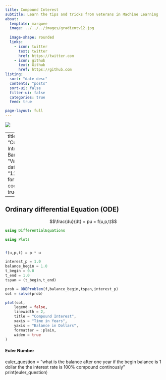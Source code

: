 ```yaml
---
title: Compound Interest
subtitle: Learn the tips and tricks from veterans in Machine Learning
about:
  template: marquee
  image: ../../../images/gradientv12.jpg
 
  image-shape: rounded
  links:
    - icon: twitter
      text: twitter
      href: https://twitter.com
    - icon: github
      text: Github
      href: https://github.com
listing:
  sort: "date desc"
  contents: "posts"
  sort-ui: false
  filter-ui: false
  categories: true
  feed: true

page-layout: full
---
```



![](/images/ai-pic7cp.jpg)

---
title: "Compoun Interest of Bank "
author: "Vanh Phom"
date: "11/01/2022"
format:
  html:
    code-fold: true

---


## Ordinary differential Equation (ODE)


$$\frac{du}{dt} = pu = f(u,p,t)$$

```julia


using DifferentialEquations

using Plots


f(u,p,t) = p * u 

interest_p = 1.0
balance_begin = 1.0
t_begin = 0.0
t_end = 1.0
tspan = (t_begin,t_end)

prob = ODEProblem(f,balance_begin,tspan,interest_p)
sol = solve(prob)

plot(sol,
    legend = false,
    linewidth = 2,
    title = "Compound Interest",
    xaxis = "Time in Years",
    yaxis = "Balance in Dollars",
    formatter = :plain,
    widen = true
)

```
#### Euler Number 

euler_question = "what is the balance after one year if the begin balance is 1 dollar the the interest rate is 100% compound continously"
print(euler_question)
